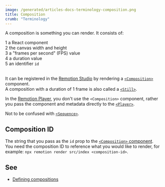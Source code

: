 ```yaml
---
image: /generated/articles-docs-terminology-composition.png
title: Composition
crumb: "Terminology"
---
```


A composition is something you can render. It consists of:

<Step>1</Step> a React component <br />
<Step>2</Step> the canvas width and height <br/>
<Step>3</Step> a "frames per second" (FPS) value <br/>
<Step>4</Step> a duration value<br/>
<Step>5</Step> an identifier <code>id</code><br/><br/>

It can be registered in the [Remotion Studio](/docs/terminology/studio) by rendering a [`<Composition>`](/docs/composition) component.  
A composition with a duration of 1 frame is also called a [`<Still>`](/docs/still).

In the [Remotion Player](/docs/terminology/player), you don't use the `<Composition>` component, rather you pass the component and metadata directly to the [`<Player>`](/docs/player/player).

Not to be confused with [`<Sequence>`](/docs/terminology/sequence).

## Composition ID

The string that you pass as the `id` prop to the [`<Composition>` component](/docs/composition).  
You need the composition ID to reference what you would like to render, for example: `npx remotion render src/index <composition-id>`.

## See

- [Defining compositions](/docs/the-fundamentals#compositions)
